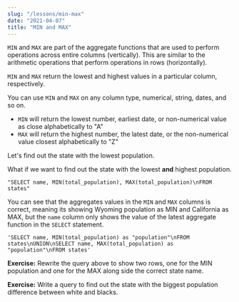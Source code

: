 ```yaml
---
slug: "/lessons/min-max"
date: "2021-04-07"
title: "MIN and MAX"
---
```



`MIN` and `MAX` are part of the aggregate functions that are used to perform operations across entire columns (vertically).
This are similar to the arithmetic operations that perform operations in rows (horizontally).

`MIN` and `MAX` return the lowest and highest values in a particular column, respectively.

You can use `MIN` and `MAX` on any column type, numerical, string, dates, and so on.

-   `MIN` will return the lowest number, earliest date, or non-numerical value as close alphabetically to "A"
-   `MAX` will return the highest number, the latest date, or the non-numerical value closest alphabetically to "Z"

Let's find out the state with the lowest population.


<SQLSection defaultValue={l7_q1} autoRun={true}></SQLSection>

What if we want to find out the state with the lowest **and** highest population.

    "SELECT name, MIN(total_population), MAX(total_population)\nFROM states"

<SQLSection defaultValue={l7_q2} autoRun={true}></SQLSection>

You can see that the aggregates values in the `MIN` and `MAX` columns is correct,
meaning its showing Wyoming population as MIN and California as MAX, but the `name`
column only shows the value of the latest aggregate function in the `SELECT` statement.

    'SELECT name, MIN(total_population) as "population"\nFROM states\nUNION\nSELECT name, MAX(total_population) as "population"\nFROM states'

<ExerciseNote>
    <p>
        <b>Exercise:</b> Rewrite the query above to show two rows, one for the
        MIN population and one for the MAX along side the correct state name.
    </p>
    <SQLSection solution={l7_q3}></SQLSection>
</ExerciseNote>


<ExerciseNote>
    <p>
        <b>Exercise:</b> Write a query to find out the state with the biggest
        population difference between white and blacks.
    </p>
    <SQLSection solution={l7_q4}></SQLSection>
</ExerciseNote>
